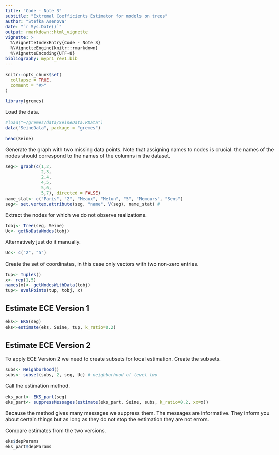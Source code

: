 ```yaml
---
title: "Code - Note 3"
subtitle: "Extremal Coefficients Estimator for models on trees"
author: "Stefka Asenova"
date: "`r Sys.Date()`"
output: rmarkdown::html_vignette
vignette: >
  %\VignetteIndexEntry{Code - Note 3}
  %\VignetteEngine{knitr::rmarkdown}
  %\VignetteEncoding{UTF-8}
bibliography: mypr1_rev1.bib
---
```


<style type="text/css">
  body{
  font-size: 12pt;
  max-width: 1000px;
  margin-left: auto;
  margin-right: auto;
}
</style>



```r
knitr::opts_chunk$set(
  collapse = TRUE,
  comment = "#>"
)

```


```r
library(gremes)

```

Load the data.

```r
#load("~/gremes/data/SeineData.RData")
data("SeineData", package = "gremes")

head(Seine)

```

Generate the graph with two missing data points. Note that assigning names to nodes is crucial. the names of the nodes should correspond to the names of the columns in the dataset.

```r
seg<- graph(c(1,2,
              2,3,
              2,4,
              4,5,
              5,6,
              5,7), directed = FALSE)
name_stat<- c("Paris", "2", "Meaux", "Melun", "5", "Nemours", "Sens")
seg<- set.vertex.attribute(seg, "name", V(seg), name_stat) # 

```

Extract the nodes for which we do not observe realizations.

```r
tobj<- Tree(seg, Seine)
Uc<- getNoDataNodes(tobj)

```

Alternatively just do it manually.

```r
Uc<- c("2", "5")

```

Create the set of coordinates, in this case only vectors with two non-zero entries. 

```r
tup<- Tuples()
x<- rep(1,5)
names(x)<- getNodesWithData(tobj)
tup<- evalPoints(tup, tobj, x)

```

## Estimate ECE Version 1

```r
eks<- EKS(seg)
eks<-estimate(eks, Seine, tup, k_ratio=0.2)

```

## Estimate ECE Version 2

To apply ECE Version 2 we need to create subsets for local estimation.
Create the subsets.

```r
subs<- Neighborhood()
subs<- subset(subs, 2, seg, Uc) # neighborhood of level two

```

Call the estimation method.

```r
eks_part<- EKS_part(seg)
eks_part<- suppressMessages(estimate(eks_part, Seine, subs, k_ratio=0.2, xx=x))

```

Because the method gives many messages we suppress them. The messages are informative. They inform you about certain things but as long as they do not stop the estimation they are not errors.


Compare estimates from the two versions.

```r
eks$depParams
eks_part$depParams

```
